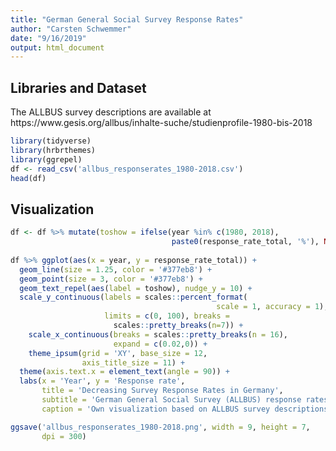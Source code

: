 ---
title: "German General Social Survey Response Rates"
author: "Carsten Schwemmer"
date: "9/16/2019"
output: html_document
---


## Libraries and Dataset

The ALLBUS survey descriptions are available at https://www.gesis.org/allbus/inhalte-suche/studienprofile-1980-bis-2018

```{r message=FALSE, warning=FALSE}
library(tidyverse)
library(hrbrthemes)
library(ggrepel)
df <- read_csv('allbus_responserates_1980-2018.csv')
head(df)
```

## Visualization


```{r message=FALSE, warning=FALSE}
df <- df %>% mutate(toshow = ifelse(year %in% c(1980, 2018),
                                    paste0(response_rate_total, '%'), NA))
                    
df %>% ggplot(aes(x = year, y = response_rate_total)) +
  geom_line(size = 1.25, color = '#377eb8') +
  geom_point(size = 3, color = '#377eb8') + 
  geom_text_repel(aes(label = toshow), nudge_y = 10) +
  scale_y_continuous(labels = scales::percent_format(
                                              scale = 1, accuracy = 1),
                     limits = c(0, 100), breaks = 
                       scales::pretty_breaks(n=7)) +
    scale_x_continuous(breaks = scales::pretty_breaks(n = 16),
                       expand = c(0.02,0)) +
    theme_ipsum(grid = 'XY', base_size = 12,
                axis_title_size = 11) + 
  theme(axis.text.x = element_text(angle = 90)) + 
  labs(x = 'Year', y = 'Response rate',
       title = 'Decreasing Survey Response Rates in Germany',
       subtitle = 'German General Social Survey (ALLBUS) response rates, 1980-2018',
       caption = 'Own visualization based on ALLBUS survey descriptions, available at\n  https://www.gesis.org/allbus/inhalte-suche/studienprofile-1980-bis-2018')

ggsave('allbus_responserates_1980-2018.png', width = 9, height = 7, 
       dpi = 300)
```

